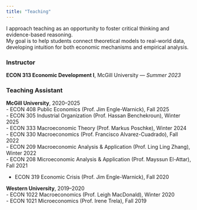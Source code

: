 ```yaml
---
title: "Teaching"
---
```


I approach teaching as an opportunity to foster critical thinking and evidence-based reasoning.  
My goal is to help students connect theoretical models to real-world data, developing intuition for both economic mechanisms and empirical analysis.

### Instructor
**ECON 313 Economic Development I**, McGill University — *Summer 2023*

### Teaching Assistant
**McGill University**, 2020–2025  
- ECON 408 Public Economics (Prof. Jim Engle-Warnick), Fall 2025  
- ECON 305 Industrial Organization (Prof. Hassan Benchekroun), Winter 2025  
- ECON 333 Macroeconomic Theory (Prof. Markus Poschke), Winter 2024  
- ECON 330 Macroeconomics (Prof. Francisco Alvarez-Cuadrado), Fall 2022  
- ECON 209 Macroeconomic Analysis & Application (Prof. Ling Ling Zhang), Winter 2022  
- ECON 208 Microeconomic Analysis & Application (Prof. Mayssun El-Attar), Fall 2021

- ECON 319 Economic Crisis (Prof. Jim Engle-Warnick), Fall 2020

**Western University**, 2019–2020  
- ECON 1022 Macroeconomics (Prof. Leigh MacDonald), Winter 2020  
- ECON 1021 Microeconomics (Prof. Irene Trela), Fall 2019
